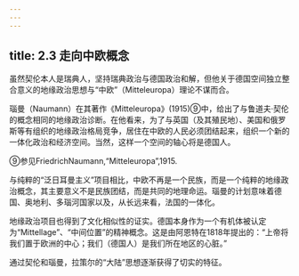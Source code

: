 ```yaml
---
---
---
```

title: 2.3 走向中欧概念
---



虽然契伦本人是瑞典人，坚持瑞典政治与德国政治和解，但他关于德国空间独立整合意义的地缘政治思想与“中欧”（Mitteleuropa）理论不谋而合。

瑙曼（Naumann）在其著作《Mitteleuropa》(1915)⑨中，给出了与鲁道夫·契伦的概念相同的地缘政治诊断。在他看来，为了与英国（及其殖民地）、美国和俄罗斯等有组织的地缘政治格局竞争，居住在中欧的人民必须团结起来，组织一个新的一体化政治和经济空间。当然，这样一个空间的轴心将是德国人。

⑨参见FriedrichNaumann,“Mitteleuropa”,1915.

与纯粹的“泛日耳曼主义”项目相比，中欧不再是一个民族，而是一个纯粹的地缘政治概念，其主要意义不是民族团结，而是共同的地理命运。瑙曼的计划意味着德国、奥地利、多瑙河国家以及，从长远来看，法国的一体化。

地缘政治项目也得到了文化相似性的证实。德国本身作为一个有机体被认定为“Mittellage”、“中间位置”的精神概念。这是由阿恩特在1818年提出的：“上帝将我们置于欧洲的中心；我们（德国人）是我们所在地区的心脏。”

通过契伦和瑙曼，拉策尔的“大陆”思想逐渐获得了切实的特征。
